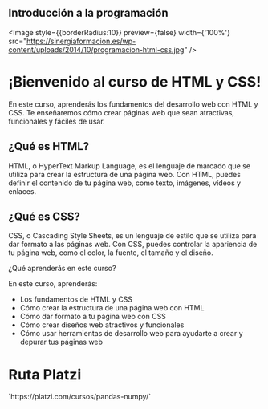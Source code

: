 

## Introducción a la programación

 <Image
    style={{borderRadius:10}}
    preview={false}
    width={'100%'}
    src="https://sinergiaformacion.es/wp-content/uploads/2014/10/programacion-html-css.jpg"
  />

# ¡Bienvenido al curso de HTML y CSS!

En este curso, aprenderás los fundamentos del desarrollo web con HTML y CSS. Te enseñaremos cómo crear páginas web que sean atractivas, funcionales y fáciles de usar.

## ¿Qué es HTML?

HTML, o HyperText Markup Language, es el lenguaje de marcado que se utiliza para crear la estructura de una página web. Con HTML, puedes definir el contenido de tu página web, como texto, imágenes, vídeos y enlaces.

## ¿Qué es CSS?

CSS, o Cascading Style Sheets, es un lenguaje de estilo que se utiliza para dar formato a las páginas web. Con CSS, puedes controlar la apariencia de tu página web, como el color, la fuente, el tamaño y el diseño.

¿Qué aprenderás en este curso?

En este curso, aprenderás:

-   Los fundamentos de HTML y CSS
-   Cómo crear la estructura de una página web con HTML
-   Cómo dar formato a tu página web con CSS
-   Cómo crear diseños web atractivos y funcionales
-   Cómo usar herramientas de desarrollo web para ayudarte a crear y depurar tus páginas web


# Ruta Platzi

<Link href="https://platzi.com/cursos/pandas-numpy/" target='_blank'>`https://platzi.com/cursos/pandas-numpy/`</Link>


